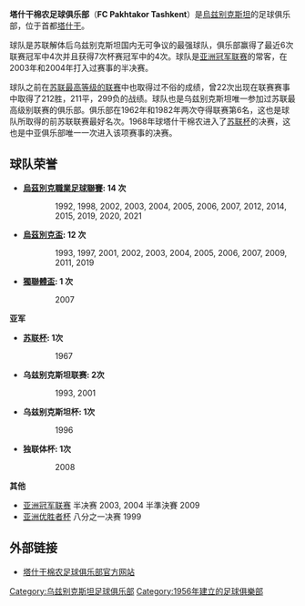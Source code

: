 {{noteta
|G1=足球
|G2=uefa
|1=zh:塔什干棉農足球會; zh-hk:塔什干棉農足球會; zh-cn:塔什干棉农足球俱乐部;
}}
{{Football club infobox
| clubname    = 柏克塔哥
| image       = [[File:Pakhtakor_Tashkent.gif|180px]]
| fullname    = 塔什干棉农足球俱乐部
| nickname    = 
| founded     = 1956年
| ground      = {{link-en|柏克塔哥体育场|Pakhtakor Markaziy Stadium}}，[[塔什干|塔什干]]
| capacity    = 55,000
| chairman    = Samvel Babyan
| manager     = Ravshan Khaidarov
| league      = [[烏茲別克超級足球聯賽|烏茲別克超級足球聯賽]]
| season      = 2021
| position    = 烏茲超，第 1 位
| pattern_la1=_black_stripes|pattern_b1=_blackstripes|pattern_ra1=_black_stripes
| leftarm1=ffff00|body1=ffff00|rightarm1=ffff00|shorts1=111111|socks1=111111
| pattern_la2=__bluelines
|pattern_b2=_yellowhorizontal
|pattern_ra2=_bluelines
|pattern_sh2=__blue_stripes_adidas
|pattern_so2=__color_3_stripes_blue
|leftarm2=FFFFFF
|body2=FFFFFF 
|rightarm2=FFFFFF 
|shorts2=FFFFFFF 
|socks2=
}}

'''塔什干棉农足球俱乐部'''（'''FC Pakhtakor Tashkent'''）是[[烏兹别克斯坦|烏兹别克斯坦]]的足球俱乐部，位于首都[[塔什干|塔什干]]。

球队是苏联解体后乌兹别克斯坦国内无可争议的最强球队，俱乐部赢得了最近6次联赛冠军中4次并且获得7次杯赛冠军中的4次。球队是[[亚洲冠军联赛|亚洲冠军联赛]]的常客，在2003年和2004年打入过赛事的半决赛。

球队之前在[[苏联足球超级联赛|苏联最高等级的联赛]]中也取得过不俗的成绩，曾22次出现在联赛赛事中取得了212胜，211平，299负的战绩。球队也是乌兹别克斯坦唯一参加过苏联最高级别联赛的俱乐部。俱乐部在1962年和1982年两次夺得联赛第6名，这也是球队所取得的前苏联联赛最好名次。1968年球塔什干棉农进入了[[苏联杯|苏联杯]]的决赛，这也是中亚俱乐部唯一一次进入该项赛事的决赛。

== 球队荣誉 ==
* '''[[烏茲別克職業足球聯賽|烏茲別克職業足球聯賽]]: 14 次'''
:: 1992, 1998, 2002, 2003, 2004, 2005, 2006, 2007, 2012, 2014, 2015, 2019, 2020, 2021

* '''[[烏茲別克盃|烏茲別克盃]]: 12 次'''
:: 1993, 1997, 2001, 2002, 2003, 2004, 2005, 2006, 2007, 2009, 2011, 2019

* '''[[獨立國家聯合體盃|獨聯體盃]]: 1 次'''
:: 2007

'''亚军'''

* '''[[苏联杯|苏联杯]]: 1次'''
:: 1967

* '''乌兹别克斯坦联赛: 2次'''
:: 1993, 2001

* '''乌兹别克斯坦杯: 1次'''
:: 1996

* '''独联体杯: 1次'''
:: 2008

'''其他'''

* [[亚洲冠军联赛|亚洲冠军联赛]] 半决赛 2003, 2004 半準決賽 2009             
* [[亚洲优胜者杯|亚洲优胜者杯]] 八分之一决赛 1999

== 外部链接 ==
* [http://www.pakhtakor.uz/ 塔什干棉农足球俱乐部官方网站] {{Wayback|url=http://www.pakhtakor.uz/ |date=20110720081144 }}{{Uz icon}}{{Ru icon}}{{En icon}}
{{fb start}}
{{2015年亞足聯冠軍聯賽}}
{{fb end}}

[[Category:乌兹别克斯坦足球俱乐部|Category:乌兹别克斯坦足球俱乐部]]
[[Category:1956年建立的足球俱樂部|Category:1956年建立的足球俱樂部]]